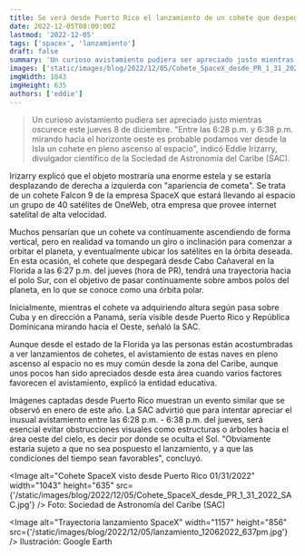```yaml
---
title: Se verá desde Puerto Rico el lanzamiento de un cohete que despegará desde la Florida
date: 2022-12-05T08:00:00Z
lastmod: '2022-12-05'
tags: ['spacex', 'lanzamiento']
draft: false
summary: 'Un curioso avistamiento pudiera ser apreciado justo mientras oscurece este jueves 8 de diciembre. "Entre las 6:28 p.m. y 6:38 p.m. mirando hacia el horizonte oeste es probable podamos ver desde la Isla un cohete en pleno ascenso al espacio", indicó Eddie Irizarry.'
images: ['static/images/blog/2022/12/05/Cohete_SpaceX_desde_PR_1_31_2022_SAC.jpg']
imgWidth: 1043
imgHeight: 635
authors: ['eddie']
---
```


> Un curioso avistamiento pudiera ser apreciado justo mientras oscurece este jueves 8 de diciembre. "Entre las 6:28 p.m. y 6:38 p.m. mirando hacia el horizonte oeste es probable podamos ver desde la Isla un cohete en pleno ascenso al espacio", indicó Eddie Irizarry, divulgador científico de la Sociedad de Astronomía del Caribe (SAC).

Irizarry explicó que el objeto mostraría una enorme estela y se estaría desplazando de derecha a izquierda con "apariencia de cometa". Se trata de un cohete Falcon 9 de la empresa SpaceX que estará llevando al espacio un grupo de 40 satélites de OneWeb, otra empresa que provee internet satelital de alta velocidad.

Muchos pensarían que un cohete va contínuamente ascendiendo de forma vertical, pero en realidad va tomando un giro o inclinación para comenzar a orbitar el planeta, y eventualmente ubicar los satélites en la órbita deseada. En esta ocasión, el cohete que despegará desde Cabo Cañaveral en la Florida a las 6:27 p.m. del jueves (hora de PR), tendrá una trayectoria hacia el polo Sur, con el objetivo de pasar contínuamente sobre ambos polos del planeta, en lo que se conoce como una órbita polar.

Inicialmente, mientras el cohete va adquiriendo altura según pasa sobre Cuba y en dirección a Panamá, sería visible desde Puerto Rico y República Dominicana mirando hacia el Oeste, señaló la SAC.

Aunque desde el estado de la Florida ya las personas están acostumbradas a ver lanzamientos de cohetes, el avistamiento de estas naves en pleno ascenso al espacio no es muy común desde la zona del Caribe, aunque unos pocos han sido apreciados desde esta área cuando varios factores favorecen el avistamiento, explicó la entidad educativa.

Imágenes captadas desde Puerto Rico muestran un evento similar que se observó en enero de este año. La SAC advirtió que para intentar apreciar el inusual avistamiento entre las 6:28 p.m. - 6:38 p.m. del jueves, será esencial evitar obstrucciones visuales como estructuras o árboles hacia el área oeste del cielo, es decir por donde se oculta el Sol. "Obviamente estaría sujeto a que no sea pospuesto el lanzamiento, y a que las condiciones del tiempo sean favorables", concluyó.

<Image
  alt="Cohete SpaceX visto desde Puerto Rico 01/31/2022"
  width="1043"
  height="635"
  src={'/static/images/blog/2022/12/05/Cohete_SpaceX_desde_PR_1_31_2022_SAC.jpg'}
/>
<ImageCaption>Foto: Sociedad de Astronomía del Caribe (SAC)</ImageCaption>

<Image
  alt="Trayectoria lanzamiento SpaceX"
  width="1157"
  height="856"
  src={'/static/images/blog/2022/12/05/lanzamiento_12062022_637pm.jpg'}
/>
<ImageCaption>Ilustración: Google Earth</ImageCaption>

<br />

<ResponsiveReactPlayer url="https://www.youtube.com/watch?v=Dm_OjZ5gBLA" />
